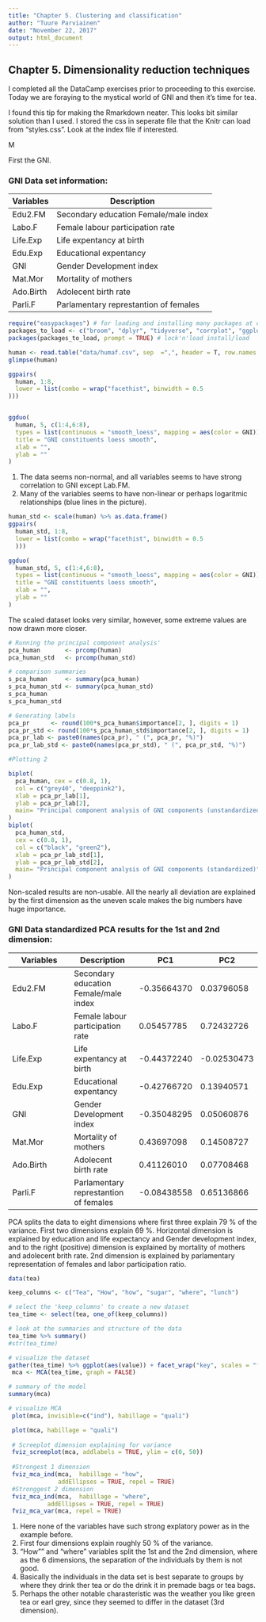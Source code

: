 ```yaml
---
title: "Chapter 5. Clustering and classification"
author: "Tuure Parviainen"
date: "November 22, 2017"
output: html_document
---
```

## Chapter 5. Dimensionality reduction techniques

I completed all the DataCamp exercises prior to proceeding to this exercise. Today we are foraying to the mystical world of GNI and then it's time for tea.

I found this tip for making the Rmarkdown neater. This looks bit similar solution than I used. I stored the css in seperate file that the Knitr can load from "styles.css". Look at the index file if interested.


M<style type="text/css">
Mbody{ /* Normal  */
Mfont-size: 20px;
M}
M/* Thanks for Hans Hellen for this tip! */
M</style>

First the GNI.

### GNI Data set information:

Variables     | Description
----------    | --------------------------------------
Edu2.FM       | Secondary education Female/male index
Labo.F        | Female labour participation rate
Life.Exp      | Life expentancy at birth
Edu.Exp       | Educational expentancy
GNI           | Gender Development index
Mat.Mor       | Mortality of mothers
Ado.Birth     | Adolecent birth rate
Parli.F       | Parlamentary represtantion of females



```r

require("easypackages") # for loading and installing many packages at one time
packages_to_load <- c("broom", "dplyr", "tidyverse", "corrplot", "ggplot2", "GGally", "devtools", "ggthemes", "stringr", "FactoMineR", "factoextra")
packages(packages_to_load, prompt = TRUE) # lock'n'load install/load


```

```r
human <- read.table("data/humaf.csv", sep  =",", header = T, row.names = 1)
glimpse(human)

```



```r
ggpairs(
  human, 1:8,
  lower = list(combo = wrap("facethist", binwidth = 0.5
)))


ggduo(
  human, 5, c(1:4,6:8),
  types = list(continuous = "smooth_loess", mapping = aes(color = GNI)),
  title = "GNI constituents loess smooth",
  xlab = "",
  ylab = ""
)

```

1. The data seems non-normal, and all variables seems to have strong correlation to GNI except Lab.FM.
2. Many of the variables seems to have non-linear or perhaps logaritmic relationships (blue lines in the picture).

```r

human_std <- scale(human) %>% as.data.frame()
ggpairs(
  human_std, 1:8,
  lower = list(combo = wrap("facethist", binwidth = 0.5
  )))

ggduo(
  human_std, 5, c(1:4,6:8),
  types = list(continuous = "smooth_loess", mapping = aes(color = GNI)),
  title = "GNI constituents loess smooth",
  xlab = "",
  ylab = ""
)


```

The scaled dataset looks very similar, however, some extreme values are now drawn more closer.
```r
# Running the principal component analysis'
pca_human       <- prcomp(human)
pca_human_std   <- prcomp(human_std)

# comparison summaries
s_pca_human     <- summary(pca_human)
s_pca_human_std <- summary(pca_human_std)
s_pca_human
s_pca_human_std

# Generating labels
pca_pr      <- round(100*s_pca_human$importance[2, ], digits = 1)
pca_pr_std <- round(100*s_pca_human_std$importance[2, ], digits = 1)
pca_pr_lab <- paste0(names(pca_pr), " (", pca_pr, "%)")
pca_pr_lab_std <- paste0(names(pca_pr_std), " (", pca_pr_std, "%)")

#Plotting 2

biplot(
  pca_human, cex = c(0.8, 1),
  col = c("grey40", "deeppink2"),
  xlab = pca_pr_lab[1],
  ylab = pca_pr_lab[2],
  main= "Principal component analysis of GNI components (unstandardized)"
)
biplot(
  pca_human_std,
  cex = c(0.8, 1),
  col = c("black", "green2"),
  xlab = pca_pr_lab_std[1],
  ylab = pca_pr_lab_std[2],
  main= "Principal component analysis of GNI components (standardized)"
)


```

Non-scaled results are non-usable. All the nearly all deviation are explained by the first dimension as the uneven scale makes the big numbers have huge importance.

### GNI Data standardized PCA results for the 1st and 2nd dimension:

Variables     | Description                             | PC1       | PC2
----------    | ---------                               |------     |------
Edu2.FM       | Secondary education Female/male index   |-0.35664370| 0.03796058
Labo.F        | Female labour participation rate        | 0.05457785| 0.72432726
Life.Exp      | Life expentancy at birth                |-0.44372240|-0.02530473
Edu.Exp       | Educational expentancy                  |-0.42766720| 0.13940571
GNI           | Gender Development index                |-0.35048295| 0.05060876
Mat.Mor       | Mortality of mothers                    | 0.43697098| 0.14508727
Ado.Birth     | Adolecent birth rate                    | 0.41126010| 0.07708468
Parli.F       | Parlamentary represtantion of females   |-0.08438558| 0.65136866

PCA splits the data to eight dimensions where first three explain 79 % of the variance.
First two dimensions explain 69 %. Horizontal dimension is explained by education and life expectancy and Gender development index, and to the right (positive) dimension is explained by mortality of mothers and adolecent brith rate. 2nd dimension is explained by parlamentary representation of females and labor participation ratio.

```r

data(tea)

keep_columns <- c("Tea", "How", "how", "sugar", "where", "lunch")

# select the 'keep_columns' to create a new dataset
tea_time <- select(tea, one_of(keep_columns))

# look at the summaries and structure of the data
tea_time %>% summary()
#str(tea_time)

# visualize the dataset
gather(tea_time) %>% ggplot(aes(value)) + facet_wrap("key", scales = "free") + geom_bar() + theme(axis.text.x = element_text(angle = 45, hjust = 1, size = 8))
 mca <- MCA(tea_time, graph = FALSE)

# summary of the model
summary(mca)
```


```r
# visualize MCA
 plot(mca, invisible=c("ind"), habillage = "quali")

 plot(mca, habillage = "quali")
 
 # Screeplot dimension explaining for variance
 fviz_screeplot(mca, addlabels = TRUE, ylim = c(0, 50))
 
 #Strongest 1 dimension
 fviz_mca_ind(mca,  habillage = "how",
              addEllipses = TRUE, repel = TRUE)
 #Stronggest 2 dimension
 fviz_mca_ind(mca,  habillage = "where",
           addEllipses = TRUE, repel = TRUE)
 fviz_mca_var(mca, repel = TRUE) 

```

1. Here none of the variables have such strong explatory power as in the example before. 
2. First four dimensions explain roughly 50 % of the variance.
3. "How"" and "where" variables split the 1st and the 2nd dimension, where as the 6 dimensions, the separation of the individuals by them is not good. 
4. Basically the individuals in the data set is best separate to groups by where they drink ther tea or do the drink it in premade bags or tea bags.
5. Perhaps the other notable charasteristic was the weather you like green tea or earl grey, since they seemed to differ in the dataset (3rd dimension). 